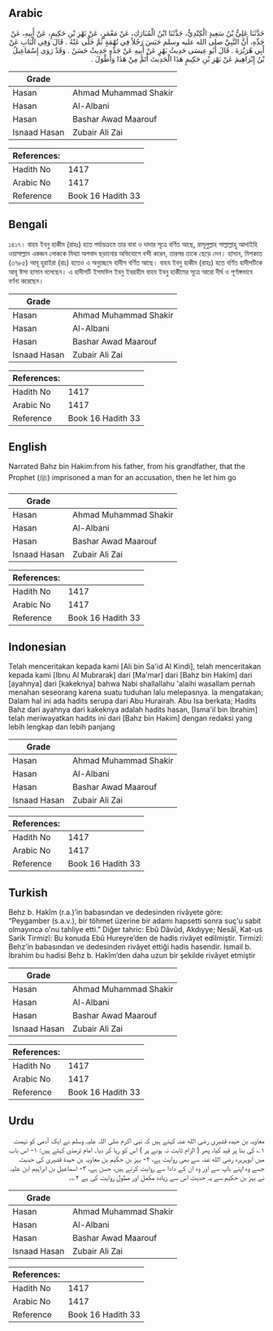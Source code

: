 ## Arabic


<div dir="rtl" lang="ar" style={{fontSize:'larger',backgroundColor:'#f8f9fa',padding:20}}>
حَدَّثَنَا عَلِيُّ بْنُ سَعِيدٍ الْكِنْدِيُّ، حَدَّثَنَا ابْنُ الْمُبَارَكِ، عَنْ مَعْمَرٍ، عَنْ بَهْزِ بْنِ حَكِيمٍ، عَنْ أَبِيهِ، عَنْ جَدِّهِ، أَنَّ النَّبِيَّ صلى الله عليه وسلم حَبَسَ رَجُلاً فِي تُهْمَةٍ ثُمَّ خَلَّى عَنْهُ ‏.‏ قَالَ وَفِي الْبَابِ عَنْ أَبِي هُرَيْرَةَ ‏.‏ قَالَ أَبُو عِيسَى حَدِيثُ بَهْزٍ عَنْ أَبِيهِ عَنْ جَدِّهِ حَدِيثٌ حَسَنٌ ‏.‏ وَقَدْ رَوَى إِسْمَاعِيلُ بْنُ إِبْرَاهِيمَ عَنْ بَهْزِ بْنِ حَكِيمٍ هَذَا الْحَدِيثَ أَتَمَّ مِنْ هَذَا وَأَطْوَلَ ‏.‏
</div>
<div style={{backgroundColor:'#f8f9fa',padding:20, marginBottom: 10}}><table> <thead> <tr> <th>Grade</th> <th></th> </tr> </thead> <tbody> <tr><td>Hasan</td><td>Ahmad Muhammad Shakir</td></tr><tr><td>Hasan</td><td>Al-Albani</td></tr><tr><td>Hasan</td><td>Bashar Awad Maarouf</td></tr><tr><td>Isnaad Hasan</td><td>Zubair Ali Zai</td></tr></tbody></table><table> <thead> <tr> <th>References:</th> <th></th> </tr> </thead> <tbody><tr><td>Hadith No</td><td>1417</td></tr><tr><td>Arabic No</td><td>1417</td></tr><tr><td>Reference</td><td>Book 16 Hadith 33</td></tr></tbody></table></div>

## Bengali


<div dir="ltr" lang="bn" style={{fontSize:'larger',backgroundColor:'#f8f9fa',padding:20}}>
১৪১৭। বাহয ইবনু হাকীম (রাহঃ) হতে পর্যায়ক্রমে তার বাবা ও দাদার সূত্রে বর্ণিত আছে, রাসূলুল্লাহ সাল্লাল্লাহু আলাইহি ওয়াসাল্লাম একজন লোককে মিথ্যা অপবাদ ছড়ানোর অভিযোগে বন্দী করেন, তারপর তাকে ছেড়ে দেন। হাসান, মিশকাত (৩৭৮৫) আবূ হুরাইরা (রাঃ) হতেও এ অনুচ্ছেদে হাদীস বর্ণিত আছে। বাহয ইবনু হাকীম (রাহঃ) হতে বর্ণিত হাদীসটিকে আবূ ঈসা হাসান বলেছেন। এ হাদীসটি ইসমাঈল ইবনু ইবরাহীম বাহয ইবনু হাকীমের সূত্রে আরো দীর্ঘ ও পূর্ণাঙ্গভাবে বর্ণনা করেছেন।
</div>
<div style={{backgroundColor:'#f8f9fa',padding:20, marginBottom: 10}}><table> <thead> <tr> <th>Grade</th> <th></th> </tr> </thead> <tbody> <tr><td>Hasan</td><td>Ahmad Muhammad Shakir</td></tr><tr><td>Hasan</td><td>Al-Albani</td></tr><tr><td>Hasan</td><td>Bashar Awad Maarouf</td></tr><tr><td>Isnaad Hasan</td><td>Zubair Ali Zai</td></tr></tbody></table><table> <thead> <tr> <th>References:</th> <th></th> </tr> </thead> <tbody><tr><td>Hadith No</td><td>1417</td></tr><tr><td>Arabic No</td><td>1417</td></tr><tr><td>Reference</td><td>Book 16 Hadith 33</td></tr></tbody></table></div>

## English


<div dir="ltr" lang="en" style={{fontSize:'larger',backgroundColor:'#f8f9fa',padding:20}}>
Narrated Bahz bin Hakim:from his father, from his grandfather, that the Prophet (ﷺ) imprisoned a man for an accusation, then he let him go
</div>
<div style={{backgroundColor:'#f8f9fa',padding:20, marginBottom: 10}}><table> <thead> <tr> <th>Grade</th> <th></th> </tr> </thead> <tbody> <tr><td>Hasan</td><td>Ahmad Muhammad Shakir</td></tr><tr><td>Hasan</td><td>Al-Albani</td></tr><tr><td>Hasan</td><td>Bashar Awad Maarouf</td></tr><tr><td>Isnaad Hasan</td><td>Zubair Ali Zai</td></tr></tbody></table><table> <thead> <tr> <th>References:</th> <th></th> </tr> </thead> <tbody><tr><td>Hadith No</td><td>1417</td></tr><tr><td>Arabic No</td><td>1417</td></tr><tr><td>Reference</td><td>Book 16 Hadith 33</td></tr></tbody></table></div>

## Indonesian


<div dir="ltr" lang="id" style={{fontSize:'larger',backgroundColor:'#f8f9fa',padding:20}}>
Telah menceritakan kepada kami [Ali bin Sa'id Al Kindi], telah menceritakan kepada kami [Ibnu Al Mubrarak] dari [Ma'mar] dari [Bahz bin Hakim] dari [ayahnya] dari [kakeknya] bahwa Nabi shallallahu 'alaihi wasallam pernah menahan seseorang karena suatu tuduhan lalu melepasnya. Ia mengatakan; Dalam hal ini ada hadits serupa dari Abu Hurairah. Abu Isa berkata; Hadits Bahz dari ayahnya dari kakeknya adalah hadits hasan, [Isma'il bin Ibrahim] telah meriwayatkan hadits ini dari [Bahz bin Hakim] dengan redaksi yang lebih lengkap dan lebih panjang
</div>
<div style={{backgroundColor:'#f8f9fa',padding:20, marginBottom: 10}}><table> <thead> <tr> <th>Grade</th> <th></th> </tr> </thead> <tbody> <tr><td>Hasan</td><td>Ahmad Muhammad Shakir</td></tr><tr><td>Hasan</td><td>Al-Albani</td></tr><tr><td>Hasan</td><td>Bashar Awad Maarouf</td></tr><tr><td>Isnaad Hasan</td><td>Zubair Ali Zai</td></tr></tbody></table><table> <thead> <tr> <th>References:</th> <th></th> </tr> </thead> <tbody><tr><td>Hadith No</td><td>1417</td></tr><tr><td>Arabic No</td><td>1417</td></tr><tr><td>Reference</td><td>Book 16 Hadith 33</td></tr></tbody></table></div>

## Turkish


<div dir="ltr" lang="tr" style={{fontSize:'larger',backgroundColor:'#f8f9fa',padding:20}}>
Behz b. Hakîm (r.a.)’in babasından ve dedesinden rivâyete göre: “Peygamber (s.a.v.), bir töhmet üzerine bir adamı hapsetti sonra suç'u sabit olmayınca o'nu tahliye etti.” Diğer tahric: Ebû Dâvûd, Akdıyye; Nesâî, Kat-us Sarik Tirmizî: Bu konuda Ebû Hureyre’den de hadis rivâyet edilmiştir. Tirmizî: Behz’in babasından ve dedesinden rivâyet ettiği hadis hasendir. İsmail b. İbrahim bu hadisi Behz b. Hakîm’den daha uzun bir şekilde rivâyet etmiştir
</div>
<div style={{backgroundColor:'#f8f9fa',padding:20, marginBottom: 10}}><table> <thead> <tr> <th>Grade</th> <th></th> </tr> </thead> <tbody> <tr><td>Hasan</td><td>Ahmad Muhammad Shakir</td></tr><tr><td>Hasan</td><td>Al-Albani</td></tr><tr><td>Hasan</td><td>Bashar Awad Maarouf</td></tr><tr><td>Isnaad Hasan</td><td>Zubair Ali Zai</td></tr></tbody></table><table> <thead> <tr> <th>References:</th> <th></th> </tr> </thead> <tbody><tr><td>Hadith No</td><td>1417</td></tr><tr><td>Arabic No</td><td>1417</td></tr><tr><td>Reference</td><td>Book 16 Hadith 33</td></tr></tbody></table></div>

## Urdu


<div dir="rtl" lang="ur" style={{fontSize:'larger',backgroundColor:'#f8f9fa',padding:20}}>
معاویہ بن حیدہ قشیری رضی الله عنہ کہتے ہیں کہ نبی اکرم صلی اللہ علیہ وسلم نے ایک آدمی کو تہمت ۱؎ کی بنا پر قید کیا، پھر ( الزام ثابت نہ ہونے پر ) اس کو رہا کر دیا۔ امام ترمذی کہتے ہیں: ۱- اس باب میں ابوہریرہ رضی الله عنہ سے بھی روایت ہے، ۲- بہز بن حکیم بن معاویہ بن حیدۃ قشیری کی حدیث جسے وہ اپنے باپ سے اور وہ ان کے دادا سے روایت کرتے ہیں، حسن ہے، ۳- اسماعیل بن ابراہیم ابن علیہ نے بہز بن حکیم سے یہ حدیث اس سے زیادہ مکمل اور مطول روایت کی ہے ۲؎۔
</div>
<div style={{backgroundColor:'#f8f9fa',padding:20, marginBottom: 10}}><table> <thead> <tr> <th>Grade</th> <th></th> </tr> </thead> <tbody> <tr><td>Hasan</td><td>Ahmad Muhammad Shakir</td></tr><tr><td>Hasan</td><td>Al-Albani</td></tr><tr><td>Hasan</td><td>Bashar Awad Maarouf</td></tr><tr><td>Isnaad Hasan</td><td>Zubair Ali Zai</td></tr></tbody></table><table> <thead> <tr> <th>References:</th> <th></th> </tr> </thead> <tbody><tr><td>Hadith No</td><td>1417</td></tr><tr><td>Arabic No</td><td>1417</td></tr><tr><td>Reference</td><td>Book 16 Hadith 33</td></tr></tbody></table></div>